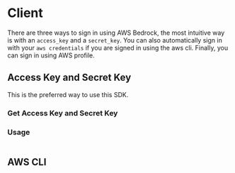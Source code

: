 
# Client

There are three ways to sign in using AWS Bedrock, the most intuitive way is with an `access_key` and a `secret_key`. You can also automatically sign in with your `aws credentials` if you are signed in using the aws cli. Finally, you can sign in using AWS profile.

## Access Key and Secret Key

This is the preferred way to use this SDK.

### Get Access Key and Secret Key

### Usage

```python


```

## AWS CLI
